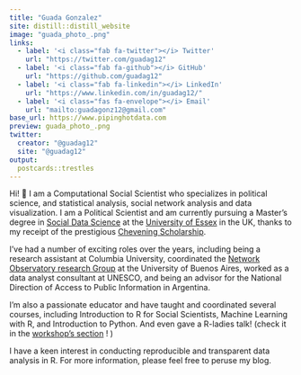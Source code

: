 ```yaml
---
title: "Guada Gonzalez"
site: distill::distill_website
image: "guada_photo_.png"
links:
  - label: '<i class="fab fa-twitter"></i> Twitter'
    url: "https://twitter.com/guadag12"
  - label: '<i class="fab fa-github"></i> GitHub'
    url: "https://github.com/guadag12"
  - label: '<i class="fab fa-linkedin"></i> LinkedIn'
    url: "https://www.linkedin.com/in/guadag12/"
  - label: '<i class="fas fa-envelope"></i> Email'
    url: "mailto:guadagonz12@gmail.com"
base_url: https://www.pipinghotdata.com
preview: guada_photo_.png
twitter:
  creator: "@guadag12"
  site: "@guadag12"
output:
  postcards::trestles
---
```


 
Hi! <span class="wave">👋</span> I am a Computational Social Scientist who specializes in political science, and statistical analysis, social network analysis and data visualization. I am a Political Scientist and am currently pursuing a Master's degree in [Social Data Science](https://www.essex.ac.uk/courses/pg01314/1/msc-social-data-science) at the [University of Essex](essex.ac.uk) in the UK, thanks to my receipt of the prestigious [Chevening Scholarship](https://www.chevening.org/). 

I've had a number of exciting roles over the years, including being a research assistant at Columbia University,  coordinated the [Network Observatory research Group](https://twitter.com/O_de_R) at the University of Buenos Aires, worked as a data analyst consultant at UNESCO, and being an advisor for the National Direction of Access to Public Information in Argentina. 

I'm also a passionate educator and have taught and coordinated several courses, including Introduction to R for Social Scientists, Machine Learning with R, and Introduction to Python. And even gave a R-ladies talk! (check it in the [workshop's section](#workshops) ! )

I have a keen interest in conducting reproducible and transparent data analysis in R. For more information, please feel free to peruse my blog.
